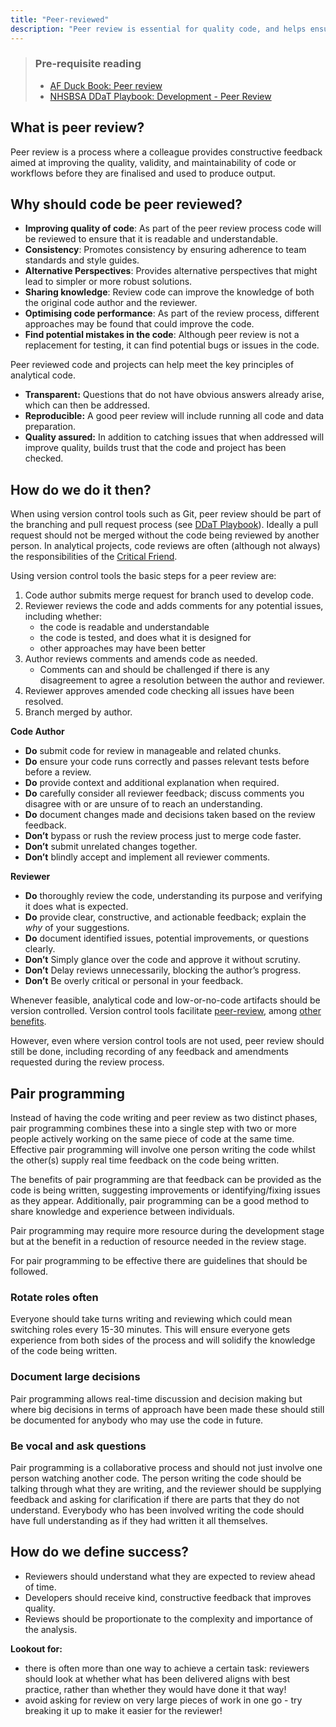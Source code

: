 ```yaml
---
title: "Peer-reviewed"
description: "Peer review is essential for quality code, and helps ensure transparency and reproducibility."
---
```


> ### Pre-requisite reading
> * [AF Duck Book: Peer review][duck-book]
> * [NHSBSA DDaT Playbook: Development - Peer Review][ddat-playbook]

## What is peer review?

Peer review is a process where a colleague provides constructive feedback aimed at improving the quality, validity, and maintainability of code or workflows before they are finalised and used to produce output.

## Why should code be peer reviewed?

* **Improving quality of code**: As part of the peer review process code will be reviewed to ensure that it is readable and understandable.
* **Consistency**: Promotes consistency by ensuring adherence to team standards and style guides.
* **Alternative Perspectives**: Provides alternative perspectives that might lead to simpler or more robust solutions.
* **Sharing knowledge**: Review code can improve the knowledge of both the original code author and the reviewer.
* **Optimising code performance**: As part of the review process, different approaches may be found that could improve the code.
* **Find potential mistakes in the code**: Although peer review is not a replacement for testing, it can find potential bugs or issues in the code.

Peer reviewed code and projects can help meet the key principles of analytical code.

* **Transparent:** Questions that do not have obvious answers already arise, which can then be addressed.
* **Reproducible:** A good peer review will include running all code and data preparation.
* **Quality assured:** In addition to catching issues that when addressed will improve quality, builds trust that the code and project has been checked.

## How do we do it then?

When using version control tools such as Git, peer review should be part of the branching and pull request process (see [DDaT Playbook][ddat-playbook]). Ideally a pull request should not be merged without the code being reviewed by another person. In analytical projects, code reviews are often (although not always) the responsibilities of the [Critical Friend][critical-friend]. 

Using version control tools the basic steps for a peer review are:
<!-- DRAFT NOTE: do we need more details or is this repeating DDaT playbook -->

1. Code author submits merge request for branch used to develop code.
1. Reviewer reviews the code and adds comments for any potential issues, including whether:
    * the code is readable and understandable
    * the code is tested, and does what it is designed for
    * other approaches may have been better
1. Author reviews comments and amends code as needed.
    * Comments can and should be challenged if there is any disagreement to agree a resolution between the author and reviewer.
1. Reviewer approves amended code checking all issues have been resolved.
1. Branch merged by author.

**Code Author**

* **Do** submit code for review in manageable and related chunks.
* **Do** ensure your code runs correctly and passes relevant tests before before a review.
* **Do** provide context and additional explanation when required.
* **Do** carefully consider all reviewer feedback; discuss comments you disagree with or are unsure of to reach an understanding.
* **Do** document changes made and decisions taken based on the review feedback.
* **Don't** bypass or rush the review process just to merge code faster.
* **Don't** submit unrelated changes together.
* **Don't** blindly accept and implement all reviewer comments.

**Reviewer**

* **Do** thoroughly review the code, understanding its purpose and verifying it does what is expected.
* **Do** provide clear, constructive, and actionable feedback; explain the *why* of your suggestions.
* **Do** document identified issues, potential improvements, or questions clearly.
* **Don't** Simply glance over the code and approve it without scrutiny.
* **Don't** Delay reviews unnecessarily, blocking the author's progress.
* **Don't** Be overly critical or personal in your feedback.

Whenever feasible, analytical code and low-or-no-code artifacts should be version controlled. Version control tools facilitate [peer-review][ddat-playbook-peer-review], among [other benefits][version-control].

However, even where version control tools are not used, peer review should still be done, including recording of any feedback and amendments requested during the review process.

## Pair programming

Instead of having the code writing and peer review as two distinct phases, pair programming combines these into a single step with two or more people actively working on the same piece of code at the same time. Effective pair programming will involve one person writing the code whilst the other(s) supply real time feedback on the code being written.

The benefits of pair programming are that feedback can be provided as the code is being written, suggesting improvements or identifying/fixing issues as they appear. Additionally, pair programming can be a good method to share knowledge and experience between individuals.

Pair programming may require more resource during the development stage but at the benefit in a reduction of resource needed in the review stage.

For pair programming to be effective there are guidelines that should be followed.

### Rotate roles often

Everyone should take turns writing and reviewing which could mean switching roles every 15-30 minutes. 
This will ensure everyone gets experience from both sides of the process and will solidify the knowledge of the code being written.

### Document large decisions

Pair programming allows real-time discussion and decision making but where big decisions in terms of approach have been made these should still be documented for anybody who may use the code in future.

### Be vocal and ask questions

Pair programming is a collaborative process and should not just involve one person watching another code. The person writing the code should be talking through what they are writing, and the reviewer should be supplying feedback and asking for clarification if there are parts that they do not understand. Everybody who has been involved writing the code should have full understanding as if they had written it all themselves.

## How do we define success?

* Reviewers should understand what they are expected to review ahead of time.
* Developers should receive kind, constructive feedback that improves quality.
* Reviews should be proportionate to the complexity and importance of the analysis.

**Lookout for:**

* there is often more than one way to achieve a certain task: reviewers should look at whether what has been delivered aligns with best practice, rather than whether they would have done it that way!
* avoid asking for review on very large pieces of work in one go - try breaking it up to make it easier for the reviewer!


[duck-book]: https://best-practice-and-impact.github.io/qa-of-code-guidance/peer_review.html
[ddat-playbook]: https://nhsbsa.github.io/nhsbsa-digital-playbook/development/coding/
[version-control]: /guidance/02-develop/pages/03-version-controlled.qmd
[critical-friend]: https://nhsbsa-data-analytics.github.io/nhsbsa-quality-analysis-playbook/guidance/03-responsibilities/pages/11-critical-friend.html
[ddat-playbook-peer-review]: https://nhsbsa.github.io/nhsbsa-digital-playbook/development/coding-peer-review/

